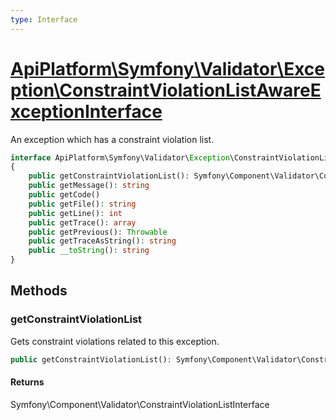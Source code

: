 ```yaml
---
type: Interface
---
```


# [ApiPlatform\Symfony\Validator\Exception\ConstraintViolationListAwareExceptionInterface](/docs/v3.1/reference/Symfony/Validator/Exception/ConstraintViolationListAwareExceptionInterface)

An exception which has a constraint violation list.

```php
interface ApiPlatform\Symfony\Validator\Exception\ConstraintViolationListAwareExceptionInterface implements `<a href="/docs/v3.1/reference/Exception/ExceptionInterface">ApiPlatform\Exception\ExceptionInterface</a>`, Stringable, Throwable
{
    public getConstraintViolationList(): Symfony\Component\Validator\ConstraintViolationListInterface
    public getMessage(): string
    public getCode()
    public getFile(): string
    public getLine(): int
    public getTrace(): array
    public getPrevious(): Throwable
    public getTraceAsString(): string
    public __toString(): string
}
```
## Methods

### getConstraintViolationList

Gets constraint violations related to this exception.

```php
public getConstraintViolationList(): Symfony\Component\Validator\ConstraintViolationListInterface
```

#### Returns

Symfony\Component\Validator\ConstraintViolationListInterface
